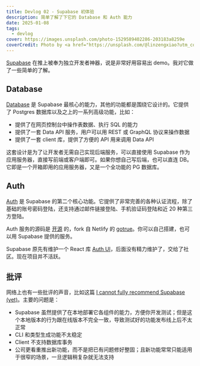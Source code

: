 ```yaml
---
title: Devlog 02 - Supabase 初体验
description: 简单了解了下它的 Database 和 Auth 能力
date: 2025-01-08
tags:
  - devlog
cover: https://images.unsplash.com/photo-1529589402286-203183a8259e
coverCredit: Photo by <a href="https://unsplash.com/@linzengxiao?utm_content=creditCopyText&utm_medium=referral&utm_source=unsplash">zengxiao lin</a> on <a href="https://unsplash.com/photos/black-ceramic-coffee-mug-on-macbook-pro-fBZsl463vJQ?utm_content=creditCopyText&utm_medium=referral&utm_source=unsplash">Unsplash</a>
---
```

[Supabase](https://supabase.com/) 在推上被奉为独立开发者神器，说是非常好用容易出 demo。我对它做了一些简单的了解。

## Database

[Database](https://supabase.com/docs/guides/database/overview) 是 Supabase 最核心的能力，其他的功能都是围绕它设计的。它提供了 Postgres 数据库以及之上的一系列高级功能，比如：

- 提供了在网页控制台中操作表数据、执行 SQL 的能力
- 提供了一套 Data API 服务，用户可以用 REST 或 GraphQL 协议来操作数据
- 提供了一套 client 库，提供了方便的 API 用来调用 Data API

这套设计是为了让开发者无需自己实现后端服务，可以直接使用 Supabase 作为应用服务器，直接写前端或客户端即可。如果你想自己写后端，也可以直连 DB。它即是一个开箱即用的应用服务器，又是一个全功能的 PG 数据库。

## Auth

[Auth](https://supabase.com/docs/guides/auth) 是 Supabase 的第二个核心功能。它提供了非常完善的各种认证流程，除了基础的账号密码登陆，还支持通过邮件链接登陆、手机验证码登陆和近 20 种第三方登陆。

Auth 服务的源码是 [开源](https://github.com/supabase/auth) 的，fork 自 Netlify 的 [gotrue](https://github.com/netlify/gotrue)。你可以自己搭建，也可以用 Supabase 提供的服务。

Supabase 原先有维护一个 React 库 [Auth UI](https://supabase.com/docs/guides/auth/auth-helpers/auth-ui)，后面没有精力维护了，交给了社区。现在项目并不活跃。

## 批评

网络上也有一些批评的声音，比如这篇 [I cannot fully recommend Supabase (yet)](https://bombillazo.medium.com/why-i-cannot-fully-recommend-supabase-yet-f8e994201804)。主要的问题是：

- Supabase 虽然提供了在本地部署它各组件的能力，方便你开发测试；但是这个本地版本的行为跟在线版本不完全一致，导致测试好的功能发布线上后不太正常
- CLI 和类型生成功能不太稳定
- Client 不支持数据库事务
- 公司更看重推出新功能，而不是把已有问题修好整固；且新功能常常只能适用于很窄的场景，一旦逻辑稍复杂就无法支持
